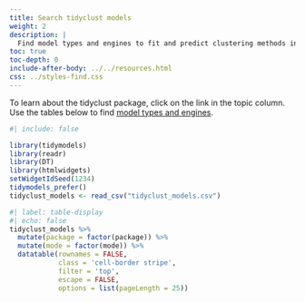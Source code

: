 ```yaml
---
title: Search tidyclust models
weight: 2
description: | 
  Find model types and engines to fit and predict clustering methods in the tidymodels framework.
toc: true
toc-depth: 0
include-after-body: ../../resources.html
css: ../styles-find.css
---
```


To learn about the tidyclust package, click on the link in the topic column. Use the tables below to find [model types and engines](#models).

```r
#| include: false

library(tidymodels)
library(readr)
library(DT)
library(htmlwidgets)
setWidgetIdSeed(1234)
tidymodels_prefer()
tidyclust_models <- read_csv("tidyclust_models.csv")
```

```r
#| label: table-display
#| echo: false
tidyclust_models %>% 
  mutate(package = factor(package)) %>%
  mutate(mode = factor(mode)) %>%
  datatable(rownames = FALSE,
            class = 'cell-border stripe',
            filter = 'top',
            escape = FALSE,
            options = list(pageLength = 25))
```
